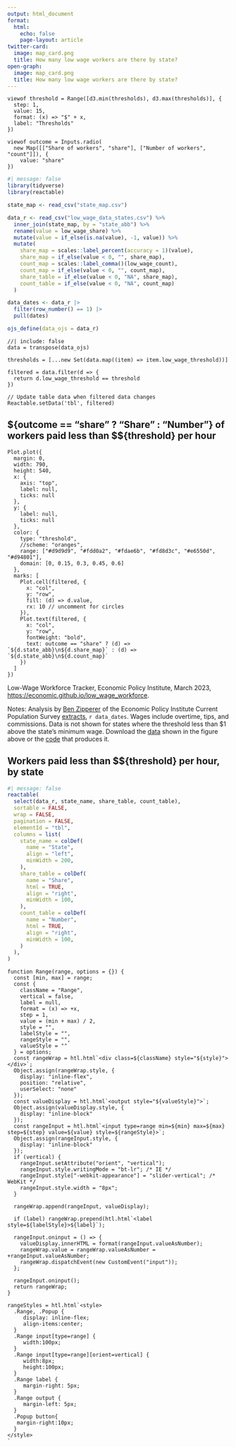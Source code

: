 ```yaml
---
output: html_document
format:
  html:
    echo: false
    page-layout: article
twitter-card:
  image: map_card.png
  title: How many low wage workers are there by state?
open-graph:
  image: map_card.png
  title: How many low wage workers are there by state?
---
```


::: {.grid style="gap:unset"}

::: {.g-col-12 .g-col-md-6}
```ojs
viewof threshold = Range([d3.min(thresholds), d3.max(thresholds)], {
  step: 1,
  value: 15,
  format: (x) => "$" + x,
  label: "Thresholds"
})
```
:::

::: {.g-col-12 .g-col-md-6}
```ojs
viewof outcome = Inputs.radio(
  new Map([["Share of workers", "share"], ["Number of workers", "count"]]), {
    value: "share"
})
```
:::

:::

```r
#| message: false
library(tidyverse)
library(reactable)

state_map <- read_csv("state_map.csv")

data_r <- read_csv("low_wage_data_states.csv") %>% 
  inner_join(state_map, by = "state_abb") %>% 
  rename(value = low_wage_share) %>% 
  mutate(value = if_else(is.na(value), -1, value)) %>% 
  mutate(
    share_map = scales::label_percent(accuracy = 1)(value),
    share_map = if_else(value < 0, "", share_map),
    count_map = scales::label_comma()(low_wage_count),
    count_map = if_else(value < 0, "", count_map),
    share_table = if_else(value < 0, "NA", share_map),
    count_table = if_else(value < 0, "NA", count_map)
  ) 

data_dates <- data_r |> 
  filter(row_number() == 1) |> 
  pull(dates)

ojs_define(data_ojs = data_r)
```

```ojs
//| include: false
data = transpose(data_ojs)

thresholds = [...new Set(data.map((item) => item.low_wage_threshold))]

filtered = data.filter(d => {
  return d.low_wage_threshold == threshold
})

// Update table data when filtered data changes
Reactable.setData('tbl', filtered)
```

## \${outcome == "share" ? "Share" : "Number"} of workers paid less than \$\${threshold} per hour

```ojs
Plot.plot({
  margin: 0,
  width: 790,
  height: 540,
  x: {
    axis: "top",
    label: null,
    ticks: null
  },
  y: {
    label: null,
    ticks: null
  },
  color: {
    type: "threshold",
    //scheme: "oranges",
    range: ["#d9d9d9", "#fdd0a2", "#fdae6b", "#fd8d3c", "#e6550d", "#d94801"],
    domain: [0, 0.15, 0.3, 0.45, 0.6]
  },
  marks: [
    Plot.cell(filtered, {
      x: "col",
      y: "row",   
      fill: (d) => d.value,
      rx: 10 // uncomment for circles
    }),
    Plot.text(filtered, {
      x: "col",
      y: "row",
      fontWeight: "bold",
      text: outcome == "share" ? (d) => `${d.state_abb}\n${d.share_map}` : (d) => `${d.state_abb}\n${d.count_map}`
    })
  ]
})
```

Low-Wage Workforce Tracker, Economic Policy Institute, March 2023, <https://economic.github.io/low_wage_workforce>.

Notes: Analysis by [Ben Zipperer](https://www.epi.org/people/ben-zipperer/) of the Economic Policy Institute Current Population Survey [extracts](https://microdata.epi.org/), `r data_dates`. Wages include overtime, tips, and commissions. Data is not shown for states where the threshold less than $1 above the state's minimum wage. Download the [data](low_wage_data_states.csv) shown in the figure above or the [code](https://github.com/Economic/low_wage_workforce) that produces it.

## Workers paid less than \$\${threshold} per hour, by state
```r
#| message: false
reactable(
  select(data_r, state_name, share_table, count_table),
  sortable = FALSE,
  wrap = FALSE,
  pagination = FALSE,
  elementId = "tbl",
  columns = list(
    state_name = colDef(
      name = "State",
      align = "left",
      minWidth = 200,
    ),
    share_table = colDef(
      name = "Share",
      html = TRUE,
      align = "right",
      minWidth = 100,
    ),
    count_table = colDef(
      name = "Number",
      html = TRUE,
      align = "right",
      minWidth = 100,
    )
  ),
)
```


```ojs
function Range(range, options = {}) {
  const [min, max] = range;
  const {
    className = "Range",
    vertical = false,
    label = null,
    format = (x) => +x,
    step = 1,
    value = (min + max) / 2,
    style = "",
    labelStyle = "",
    rangeStyle = "",
    valueStyle = ""
  } = options;
  const rangeWrap = htl.html`<div class=${className} style="${style}"></div>`;
  Object.assign(rangeWrap.style, {
    display: "inline-flex",
    position: "relative",
    userSelect: "none"
  });
  const valueDisplay = htl.html`<output style="${valueStyle}">`;
  Object.assign(valueDisplay.style, {
    display: "inline-block"
  });
  const rangeInput = htl.html`<input type=range min=${min} max=${max} step=${step} value=${value} style=${rangeStyle}>`;
  Object.assign(rangeInput.style, {
    display: "inline-block"
  });
  if (vertical) {
    rangeInput.setAttribute("orient", "vertical");
    rangeInput.style.writingMode = "bt-lr"; /* IE */
    rangeInput.style["-webkit-appearance"] = "slider-vertical"; /* WebKit */
    rangeInput.style.width = "8px";
  }

  rangeWrap.append(rangeInput, valueDisplay);

  if (label) rangeWrap.prepend(htl.html`<label style=${labelStyle}>${label}`);

  rangeInput.oninput = () => {
    valueDisplay.innerHTML = format(rangeInput.valueAsNumber);
    rangeWrap.value = rangeWrap.valueAsNumber = +rangeInput.valueAsNumber;
    rangeWrap.dispatchEvent(new CustomEvent("input"));
  };

  rangeInput.oninput();
  return rangeWrap;
}

rangeStyles = htl.html`<style>
  .Range, .Popup {
     display: inline-flex;
     align-items:center;
  }
  .Range input[type=range] {
     width:100px;
  }
  .Range input[type=range][orient=vertical] {
     width:8px;
     height:100px;
  }
  .Range label {
     margin-right: 5px;
  }
  .Range output {
     margin-left: 5px;
  }
  .Popup button{
   margin-right:10px;
  }
</style>
`
```